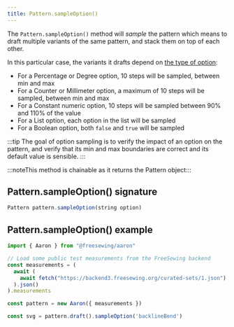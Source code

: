 ```yaml
---
title: Pattern.sampleOption()
---
```


The `Pattern.sampleOption()` method will _sample_ the pattern which means
to draft multiple variants of the same pattern, and stack them on
top of each other.

In this particular case, the variants it drafts depend
 on [the type of option](/reference/api/part/config/options/):

- For a Percentage or Degree option, 10 steps will be sampled, between min and max
- For a Counter or Millimeter option, a maximum of 10 steps will be sampled, between min and max
- For a Constant numeric option, 10 steps will be sampled between 90% and 110% of the value
- For a List option, each option in the list will be sampled
- For a Boolean option, both `false` and `true` will be sampled

:::tip
The goal of option sampling is to verify the impact of an option on the pattern, and verify that
its min and max boundaries are correct and its default value is sensible.
:::

:::noteThis method is chainable as it returns the Pattern object:::

## Pattern.sampleOption() signature

```js
Pattern pattern.sampleOption(string option)
```

## Pattern.sampleOption() example

```js
import { Aaron } from "@freesewing/aaron"

// Load some public test measurements from the FreeSewing backend
const measurements = (
  await (
    await fetch("https://backend3.freesewing.org/curated-sets/1.json")
  ).json()
).measurements

const pattern = new Aaron({ measurements })

const svg = pattern.draft().sampleOption('backlineBend')
```
